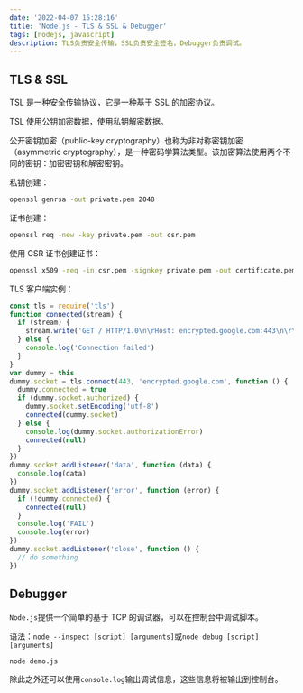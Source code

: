 ```yaml
---
date: '2022-04-07 15:28:16'
title: 'Node.js - TLS & SSL & Debugger'
tags: [nodejs, javascript]
description: TLS负责安全传输，SSL负责安全签名，Debugger负责调试。
---
```


## TLS & SSL

TSL 是一种安全传输协议，它是一种基于 SSL 的加密协议。

TSL 使用公钥加密数据，使用私钥解密数据。

公开密钥加密（public-key cryptography）也称为非对称密钥加密（asymmetric cryptography），是一种密码学算法类型。该加密算法使用两个不同的密钥：加密密钥和解密密钥。

私钥创建：

```bash
openssl genrsa -out private.pem 2048
```

证书创建：

```bash
openssl req -new -key private.pem -out csr.pem
```

使用 CSR 证书创建证书：

```bash
openssl x509 -req -in csr.pem -signkey private.pem -out certificate.pem
```

TLS 客户端实例：

```js
const tls = require('tls')
function connected(stream) {
  if (stream) {
    stream.write('GET / HTTP/1.0\n\rHost: encrypted.google.com:443\n\r\n\r')
  } else {
    console.log('Connection failed')
  }
}
var dummy = this
dummy.socket = tls.connect(443, 'encrypted.google.com', function () {
  dummy.connected = true
  if (dummy.socket.authorized) {
    dummy.socket.setEncoding('utf-8')
    connected(dummy.socket)
  } else {
    console.log(dummy.socket.authorizationError)
    connected(null)
  }
})
dummy.socket.addListener('data', function (data) {
  console.log(data)
})
dummy.socket.addListener('error', function (error) {
  if (!dummy.connected) {
    connected(null)
  }
  console.log('FAIL')
  console.log(error)
})
dummy.socket.addListener('close', function () {
  // do something
})
```

## Debugger

`Node.js`提供一个简单的基于 TCP 的调试器，可以在控制台中调试脚本。

语法：`node --inspect [script] [arguments]`或`node debug [script] [arguments]`

```bash
node demo.js
```

除此之外还可以使用`console.log`输出调试信息，这些信息将被输出到控制台。
